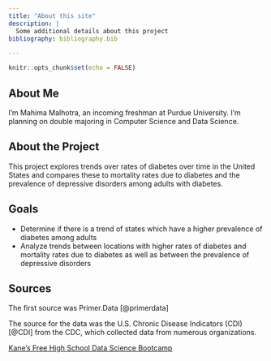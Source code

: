 ```yaml
---
title: "About this site"
description: |
  Some additional details about this project
bibliography: bibliography.bib

---
```


```r
knitr::opts_chunk$set(echo = FALSE)
```

## About Me
I'm Mahima Malhotra, an incoming freshman at Purdue University. I'm planning on double majoring in Computer Science and Data Science. 

## About the Project
This project explores trends over rates of diabetes over time in the United States and compares these to mortality rates due to diabetes and the prevalence of depressive disorders among adults with diabetes.

## Goals
*   Determine if there is a trend of states which have a higher prevalence of diabetes among adults
*   Analyze trends between locations with higher rates of diabetes and mortality rates due to diabetes as well as between the prevalence of depressive disorders

## Sources
The first source was Primer.Data [@primerdata]

The source for the data was the U.S. Chronic Disease Indicators (CDI) [@CDI] from the CDC, which collected data from numerous organizations.


[Kane's Free High School Data Science Bootcamp](https://bootcamp.davidkane.info)